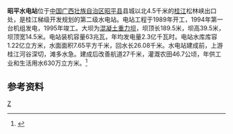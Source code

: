 {{Infobox dam
| name =昭平水电站
| official_name =
| image =
| image_size =
| image_caption =
| image_alt =
| location_map =China Guangxi
| location_map_width =
| location_map_text =
| lat_d =24
| lat_m =12
| lat_s =20
| lat_NS =N
| long_d =110
| long_m =49
| long_s =15
| long_EW =E
| coordinates_type = type:landmark
| coordinates_display= inline,title
| coordinates_ref =
| country =[[中国|中国]]
| locale =[[广西壮族自治区|广西壮族自治区]][[昭平县|昭平县]]
| status =运行中
| construction_began = 1989年
| open = 1995年
| demolished =
| cost =
| owner = 
| type = 混凝土重力坝
| length ={{Convert|189.5|m|ft|0|abbr=on}}
| height ={{Convert|39.5|m|ft|0|abbr=on}}
| crest_width ={{Convert|14.5|m|ft|0|abbr=on}}
| base_width =
| volume =
| crosses =[[桂江|桂江]]
| spillways =
| spillway_type =Service, crest overflow
| spillway_capacity =
| reservoir =昭平水库
| reservoir_capacity ={{Convert|122000000|m3|acre.ft|0|abbr=on|lk=out}}
| reservoir_catchment={{Convert|13170|km2|sqmi|0|abbr=on}}
| reservoir_surface ={{Convert|7.65|km2|sqmi|0|abbr=on}}
| reservoir_max_depth=
| hydraulic_head =
| tidal_range =
| plant_owner =
| plant_operator =
| plant_commission =
| plant_licence_exp =
| plant_decommission =
| plant_type =
| turbines = 
| installed_capacity = 63 [[兆|兆]]
| max_planned_cap =
| capacity_factor =
| average_annual_gen = 2.3亿 [[kWh|kWh]]
| net_generation =
| website =
| as_of =
| extra =
}}
'''昭平水电站'''位于[[中国|中国]][[广西壮族自治区|广西壮族自治区]][[昭平县|昭平县]]县城以北4.5千米的[[桂江|桂江]]松林峡出口处，是桂江梯级开发规划的第二级水电站。电站工程于1989年开工，1994年第一台机组发电，1995年竣工。大坝为[[混凝土|混凝土]][[重力坝|重力坝]]，坝顶长189.5米，坝高39.5米，坝顶宽14.5米。电站装机容量63兆瓦，年均发电量2.3亿千瓦时。电站水库库容1.22亿立方米，水面面积7.65平方千米，回水长26.08千米。水电站建成前，上游桂江河谷深切，滩多水急。建成后改善航道27千米，灌溉农田46.7公顷，年供工业和生活用水630万立方米。<ref name="中国河湖大典">{{cite book zh |author=《[[中国河湖大典|中国河湖大典]]》编纂委员会 |title=《中国河湖大典·珠江卷》 |format=M |edition=1 |location=北京 |publisher=中国水利水电出版社 |date=2013年1月 |pages=198页 |id= ISBN 978-7-5170-0561-2}}</ref>
==参考资料==
{{reflist}}

[[Category:广西水电站|Z]]